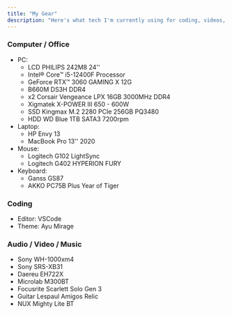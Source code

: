 ---
title: "My Gear"
description: "Here's what tech I'm currently using for coding, videos, and music."
---

### Computer / Office

- PC:
  - LCD PHILIPS 242M8 24''
  - Intel® Core™ i5-12400F Processor
  - GeForce RTX™ 3060 GAMING X 12G
  - B660M DS3H DDR4
  - x2 Corsair Vengeance LPX 16GB 3000MHz DDR4
  - Xigmatek X-POWER III 650 - 600W
  - SSD Kingmax M.2 2280 PCIe 256GB PQ3480
  - HDD WD Blue 1TB SATA3 7200rpm
- Laptop:
  - HP Envy 13
  - MacBook Pro 13'' 2020
- Mouse:
  - Logitech G102 LightSync
  - Logitech G402 HYPERION FURY
- Keyboard:
  - Ganss GS87
  - AKKO PC75B Plus Year of Tiger

### Coding

- Editor: VSCode
- Theme: Ayu Mirage

### Audio / Video / Music

- Sony WH-1000xm4
- Sony SRS-XB31
- Daereu EH722X
- Microlab M300BT
- Focusrite Scarlett Solo Gen 3
- Guitar Lespaul Amigos Relic
- NUX Mighty Lite BT
